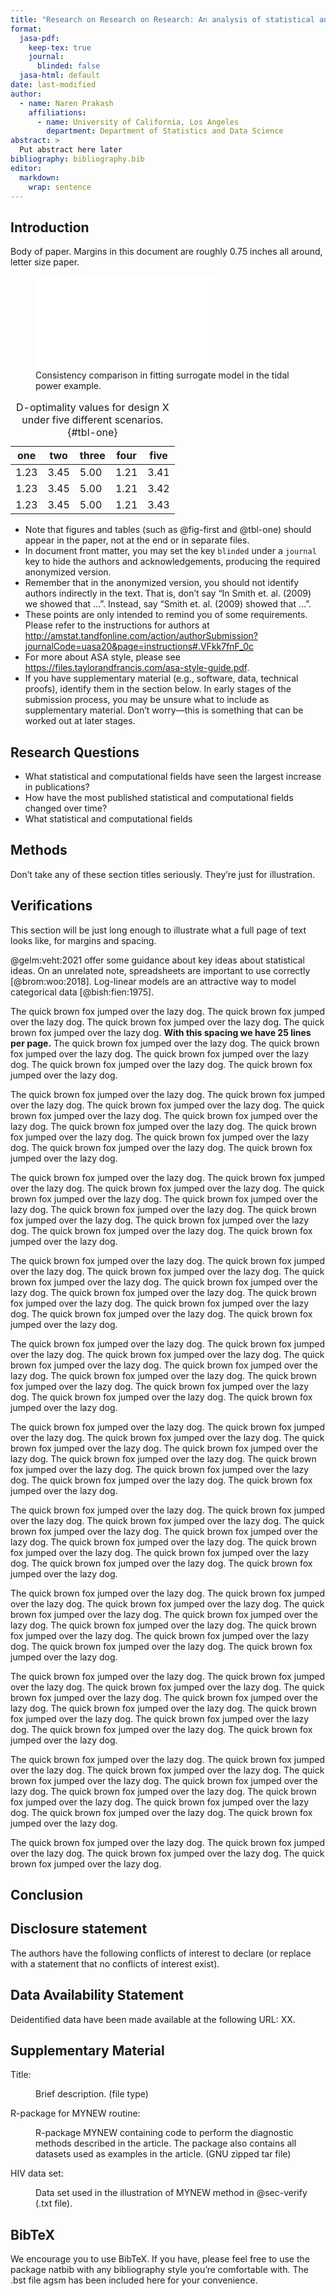 ```yaml
---
title: "Research on Research on Research: An analysis of statistical and computational research papers"
format:
  jasa-pdf:
    keep-tex: true  
    journal:
      blinded: false
  jasa-html: default
date: last-modified
author:
  - name: Naren Prakash
    affiliations:
      - name: University of California, Los Angeles
        department: Department of Statistics and Data Science
abstract: >
  Put abstract here later
bibliography: bibliography.bib  
editor: 
  markdown: 
    wrap: sentence
---
```


## Introduction {#sec-intro}

Body of paper.
Margins in this document are roughly 0.75 inches all around, letter size paper.

![Consistency comparison in fitting surrogate model in the tidal power example.](fig1.pdf){#fig-first width="3in"}

| one  | two  | three | four | five |
|------|------|-------|------|------|
| 1.23 | 3.45 | 5.00  | 1.21 | 3.41 |
| 1.23 | 3.45 | 5.00  | 1.21 | 3.42 |
| 1.23 | 3.45 | 5.00  | 1.21 | 3.43 |

: D-optimality values for design X under five different scenarios. {#tbl-one}

-   Note that figures and tables (such as @fig-first and @tbl-one) should appear in the paper, not at the end or in separate files.
-   In document front matter, you may set the key `blinded` under a `journal` key to hide the authors and acknowledgements, producing the required anonymized version.
-   Remember that in the anonymized version, you should not identify authors indirectly in the text. That is, don't say "In Smith et. al. (2009) we showed that ...". Instead, say "Smith et. al. (2009) showed that ...".
-   These points are only intended to remind you of some requirements. Please refer to the instructions for authors at <http://amstat.tandfonline.com/action/authorSubmission?journalCode=uasa20&page=instructions#.VFkk7fnF_0c>
-   For more about ASA style, please see <https://files.taylorandfrancis.com/asa-style-guide.pdf>.
-   If you have supplementary material (e.g., software, data, technical proofs), identify them in the section below. In early stages of the submission process, you may be unsure what to include as supplementary material. Don't worry---this is something that can be worked out at later stages.

## Research Questions {#sec-questions}
- What statistical and computational fields have seen the largest increase in publications?
- How have the most published statistical and computational fields changed over time?
- What statistical and computational fields 

## Methods {#sec-meth}

Don't take any of these section titles seriously.
They're just for illustration.

## Verifications {#sec-verify}

This section will be just long enough to illustrate what a full page of text looks like, for margins and spacing.

::: {add-textheight=".5in"}
@gelm:veht:2021 offer some guidance about key ideas about statistical ideas.
On an unrelated note, spreadsheets are important to use correctly [@brom:woo:2018].
Log-linear models are an attractive way to model categorical data [@bish:fien:1975].

The quick brown fox jumped over the lazy dog.
The quick brown fox jumped over the lazy dog.
The quick brown fox jumped over the lazy dog.
The quick brown fox jumped over the lazy dog.
**With this spacing we have 25 lines per page.** The quick brown fox jumped over the lazy dog.
The quick brown fox jumped over the lazy dog.
The quick brown fox jumped over the lazy dog.
The quick brown fox jumped over the lazy dog.
The quick brown fox jumped over the lazy dog.

The quick brown fox jumped over the lazy dog.
The quick brown fox jumped over the lazy dog.
The quick brown fox jumped over the lazy dog.
The quick brown fox jumped over the lazy dog.
The quick brown fox jumped over the lazy dog.
The quick brown fox jumped over the lazy dog.
The quick brown fox jumped over the lazy dog.
The quick brown fox jumped over the lazy dog.
The quick brown fox jumped over the lazy dog.
The quick brown fox jumped over the lazy dog.

The quick brown fox jumped over the lazy dog.
The quick brown fox jumped over the lazy dog.
The quick brown fox jumped over the lazy dog.
The quick brown fox jumped over the lazy dog.
The quick brown fox jumped over the lazy dog.
The quick brown fox jumped over the lazy dog.
The quick brown fox jumped over the lazy dog.
The quick brown fox jumped over the lazy dog.
The quick brown fox jumped over the lazy dog.
The quick brown fox jumped over the lazy dog.

The quick brown fox jumped over the lazy dog.
The quick brown fox jumped over the lazy dog.
The quick brown fox jumped over the lazy dog.
The quick brown fox jumped over the lazy dog.
The quick brown fox jumped over the lazy dog.
The quick brown fox jumped over the lazy dog.
The quick brown fox jumped over the lazy dog.
The quick brown fox jumped over the lazy dog.
The quick brown fox jumped over the lazy dog.
The quick brown fox jumped over the lazy dog.
:::

::: {add-textheight=".2in"}
The quick brown fox jumped over the lazy dog.
The quick brown fox jumped over the lazy dog.
The quick brown fox jumped over the lazy dog.
The quick brown fox jumped over the lazy dog.
The quick brown fox jumped over the lazy dog.
The quick brown fox jumped over the lazy dog.
The quick brown fox jumped over the lazy dog.
The quick brown fox jumped over the lazy dog.
The quick brown fox jumped over the lazy dog.
The quick brown fox jumped over the lazy dog.

The quick brown fox jumped over the lazy dog.
The quick brown fox jumped over the lazy dog.
The quick brown fox jumped over the lazy dog.
The quick brown fox jumped over the lazy dog.
The quick brown fox jumped over the lazy dog.
The quick brown fox jumped over the lazy dog.
The quick brown fox jumped over the lazy dog.
The quick brown fox jumped over the lazy dog.
The quick brown fox jumped over the lazy dog.
The quick brown fox jumped over the lazy dog.

The quick brown fox jumped over the lazy dog.
The quick brown fox jumped over the lazy dog.
The quick brown fox jumped over the lazy dog.
The quick brown fox jumped over the lazy dog.
The quick brown fox jumped over the lazy dog.
The quick brown fox jumped over the lazy dog.
The quick brown fox jumped over the lazy dog.
The quick brown fox jumped over the lazy dog.
The quick brown fox jumped over the lazy dog.
The quick brown fox jumped over the lazy dog.

The quick brown fox jumped over the lazy dog.
The quick brown fox jumped over the lazy dog.
The quick brown fox jumped over the lazy dog.
The quick brown fox jumped over the lazy dog.
The quick brown fox jumped over the lazy dog.
The quick brown fox jumped over the lazy dog.
The quick brown fox jumped over the lazy dog.
The quick brown fox jumped over the lazy dog.
The quick brown fox jumped over the lazy dog.
The quick brown fox jumped over the lazy dog.

The quick brown fox jumped over the lazy dog.
The quick brown fox jumped over the lazy dog.
The quick brown fox jumped over the lazy dog.
The quick brown fox jumped over the lazy dog.
The quick brown fox jumped over the lazy dog.
The quick brown fox jumped over the lazy dog.
The quick brown fox jumped over the lazy dog.
The quick brown fox jumped over the lazy dog.
The quick brown fox jumped over the lazy dog.
The quick brown fox jumped over the lazy dog.

The quick brown fox jumped over the lazy dog.
The quick brown fox jumped over the lazy dog.
The quick brown fox jumped over the lazy dog.
The quick brown fox jumped over the lazy dog.
The quick brown fox jumped over the lazy dog.
The quick brown fox jumped over the lazy dog.
The quick brown fox jumped over the lazy dog.
The quick brown fox jumped over the lazy dog.
The quick brown fox jumped over the lazy dog.
The quick brown fox jumped over the lazy dog.

The quick brown fox jumped over the lazy dog.
The quick brown fox jumped over the lazy dog.
The quick brown fox jumped over the lazy dog.
The quick brown fox jumped over the lazy dog.
:::

## Conclusion {#sec-conc}

## Disclosure statement

The authors have the following conflicts of interest to declare (or replace with a statement that no conflicts of interest exist).

## Data Availability Statement

Deidentified data have been made available at the following URL: XX.

## Supplementary Material {.supplementary}

Title:

:   Brief description.
    (file type)

R-package for MYNEW routine:

:   R-package MYNEW containing code to perform the diagnostic methods described in the article.
    The package also contains all datasets used as examples in the article.
    (GNU zipped tar file)

HIV data set:

:   Data set used in the illustration of MYNEW method in @sec-verify (.txt file).

## BibTeX

We encourage you to use BibTeX.
If you have, please feel free to use the package natbib with any bibliography style you're comfortable with.
The .bst file agsm has been included here for your convenience.
